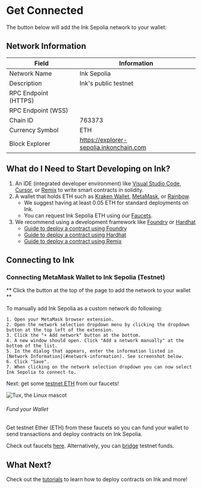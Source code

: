 
# Get Connected

The button below will add the Ink Sepolia network to your wallet:

<AddNetworkButton />


## Network Information

| Field                | Information                                                    |
| -------------------- | -------------------------------------------------------------- |
| Network Name         | Ink Sepolia                                                    |
| Description          | Ink's public testnet                                           |
| RPC Endpoint (HTTPS) | <CopyableCode code="https://rpc-gel-sepolia.inkonchain.com" /> |
| RPC Endpoint (WSS)   | <CopyableCode code="wss://ws-gel-sepolia.inkonchain.com" />    |
| Chain ID             | 763373                                                         |
| Currency Symbol      | ETH                                                            |
| Block Explorer       | https://explorer-sepolia.inkonchain.com                        |


## What do I Need to Start Developing on Ink?
1. An IDE (integrated developer environment) like [Visual Studio Code](https://code.visualstudio.com/), [Cursor](https://www.cursor.com), or [Remix](https://remix.ethereum.org/) to write smart contracts in solidity.
1. A wallet that holds ETH such as [Kraken Wallet](https://www.kraken.com/wallet), [MetaMask](https://metamask.io/), or [Rainbow](https://rainbow.me/).
    - We suggest having at least 0.05 ETH for standard deployments on Ink.
    - You can request Ink Sepolia ETH using our [Faucets](/quick-start/faucets).
1. We recommend using a development framework like [Foundry](https://book.getfoundry.sh/) or [Hardhat](https://hardhat.org/)
    - [Guide to deploy a contract using Foundry](/build/tutorials/deploying-a-smart-contract/foundry)
    - [Guide to deploy a contract using Hardhat](/build/tutorials/deploying-a-smart-contract/hardhat)
    - [Guide to deploy a contract using Remix](/build/tutorials/deploying-a-smart-contract/remix)

## Connecting to Ink

### Connecting MetaMask Wallet to Ink Sepolia (Testnet)
** Click the button at the top of the page to add the network to your wallet **

To manually add Ink Sepolia as a custom network do following:

    1. Open your MetaMask browser extension.
    2. Open the network selection dropdown menu by clicking the dropdown button at the top left of the extension.
    3. Click the "+ Add network" button at the bottom.
    4. A new window should open. Click "Add a network manually" at the bottom of the list.
    5. In the dialog that appears, enter the information listed in [Network Information](#network-information). See screenshot below.
    6. Click "Save".
    7. When clicking on the network selection dropdown you can now select Ink Sepolia to connect to.

Next: get some [testnet ETH](/quick-start/faucets) from our faucets!

![Tux, the Linux mascot](../../images/add_network.png)

###### Fund your Wallet
Get testnet Ether (ETH) from these faucets so you can fund your wallet to send transactions and deploy contracts on Ink Sepolia.

Check out faucets [here](/quick-start/faucets). Alternatively, you can [bridge](/quick-start/faucets#bridging-funds-to-ink-sepolia) testnet funds.

## What Next?
Check out the [tutorials](/build/tutorials/deploy-a-smart-contract-using/foundry) to learn how to deploy contracts on Ink and more!
